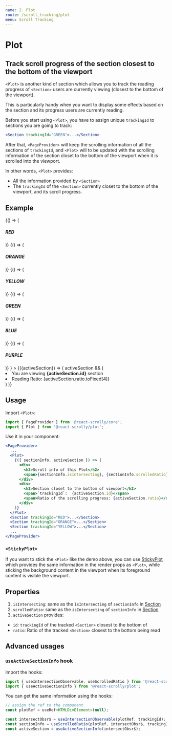 ```yaml
---
name: 2. Plot
route: /scroll_tracking/plot
menu: Scroll Tracking
---
```






# Plot
## Track scroll progress of the section closest to the bottom of the viewport

`<Plot>` is another kind of section which allows you to track the reading progress of `<Section>` users are currently viewing
(closest to the bottom of the viewport).

This is particularly handy when you want to display some effects based on the section and its progress users are currently reading.

Before you start using `<Plot>`, you have to assign unique `trackingId` to sections you are going to track:

```jsx
<Section trackingId="GREEN">...</Section>
```

After that, `<PageProvider>` will keep the scrolling information of all the sections of `trackingId`,
and `<Plot>` will to be updated with the scrolling information of the section closet to the bottom of the viewport when it is scrolled into the viewport.


In other words, `<Plot>` provides:

- All the information provided by `<Section>`
- The `trackingId` of the `<Section>` currently closet to the bottom of the viewport, and its scroll progress.


## Example
<DemoWrapper>
  <PageProvider>
    <StickyPlot
        renderOverlay={
          <>
            <BorderedDemoSection trackingId="RED" color={defaultColors.red} height="100vh">
              {() => (
                <h5>
                  RED
                </h5>
              )}
            </BorderedDemoSection>
            <BorderedDemoSection trackingId="ORANGE" color={defaultColors.orange} height="50vh">
              {() => (
                <h5>
                  ORANGE
                </h5>
              )}
            </BorderedDemoSection>
            <BorderedDemoSection trackingId="YELLOW" color={defaultColors.yellow} height="50vh">
              {() => (
                <h5>
                  YELLOW
                </h5>
              )}
            </BorderedDemoSection>
            <BorderedDemoSection trackingId="GREEN" color={defaultColors.green} height="50vh">
              {() => (
                <h5>
                  GREEN
                </h5>
              )}
            </BorderedDemoSection>
            <BorderedDemoSection trackingId="BLUE" color={defaultColors.blue} height="50vh">
              {() => (
                <h5>
                  BLUE
                </h5>
              )}
            </BorderedDemoSection>
            <BorderedDemoSection trackingId="PURPLE" color={defaultColors.purple} height="60vh">
              {() => (
                <h5>
                  PURPLE
                </h5>
              )}
            </BorderedDemoSection>
          </>
        }
      >
        {({activeSection}) => (
          activeSection && (
            <CenterBox boldColor={defaultColors[activeSection.id.toLowerCase()]}>
              <li>You are viewing <b>{activeSection.id}</b> section</li>
              <li>Reading Ratio: {activeSection.ratio.toFixed(4)}</li>
            </CenterBox>
          )
        )}
      </StickyPlot>
  </PageProvider>
</DemoWrapper>

## Usage

Import `<Plot>`:
```jsx
import { PageProvider } from '@react-scrolly/core';
import { Plot } from '@react-scrolly/plot';
```

Use it in your component:
```jsx
<PageProvider>
  ...
  <Plot>
    {({ sectionInfo, activeSection }) => (
      <div>
        <h2>Scroll info of this Plot</h2>
        <span>{sectionInfo.isIntersecting}, {sectionInfo.scrolledRatio}</span>
      </div>
      <div>
        <h2>Section closet to the bottom of viewport</h2>
        <span>`trackingId`:  {activeSection.id}</span>
        <span>Ratio of the scrolling progress: {activeSection.ratio}</span>
      </div>
    )}
  </Plot>
  <Section trackingId="RED">...</Section>
  <Section trackingId="ORANGE">...</Section>
  <Section trackingId="YELLOW">...</Section>
  ...
</PageProvider>
```

### `<StickyPlot>`

If you want to stick the `<Plot>` like the demo above,
you can use [StickyPlot](/pinning_sections/sticky_plot) which provides the same information in the render props as `<Plot>`,
while sticking the background content in the viewport when its foreground content is visible the viewport.

## Properties

1. `isIntersecting`: same as the `isIntersecting` of `sectionInfo` in [Section](/scroll_tracking/section#properties)
2. `scrolledRatio`: same as the `isIntersecting` of `sectionInfo` in [Section](/scroll_tracking/section#properties)
2. `activeSection` provides:
  - `id`: `trackingId` of the tracked `<Section>` closest to the bottom of
  - `ratio`: Ratio of the tracked `<Section>` closest to the bottom being read


## Advanced usages

### `useActiveSectionInfo` hook

Import the hooks:

```jsx
import { useIntersectionObservable, useScrolledRatio } from '@react-scrolly/core';
import { useActiveSectionInfo } from '@react-scrolly/plot';
```

You can get the same information using the hooks:

```jsx
// assign the ref to the component
const plotRef = useRef<HTMLDivElement>(null);

const intersectObsr$ = useIntersectionObservable(plotRef, trackingId);
const sectionInfo = useScrolledRatio(plotRef, intersectObsr$, trackingId);
const activeSection = useActiveSectionInfo(intersectObsr$);
```


<Props of={StickyPlot} />
